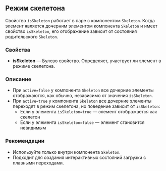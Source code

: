 ## Режим скелетона

Свойство `isSkeleton` работает в паре с компонентом `Skeleton`. Когда элемент является дочерним элементом компонента `Skeleton` и имеет свойство `isSkeleton`, его отображение зависит от состояния родительского `Skeleton`.

### Свойства

- **isSkeleton** — Булево свойство. Определяет, участвует ли элемент в режиме скелетона.

### Описание

- При `active=false` у компонента `Skeleton` все дочерние элементы отображаются, как обычно, независимо от значения `isSkeleton`.
- При `active=true` у компонента `Skeleton` все дочерние элементы переходят в режим скелетона, но поведение зависит от `isSkeleton`:
  - Если у элемента `isSkeleton=true` — элемент отображается как скелетон
  - Если у элемента `isSkeleton=false` — элемент становится невидимым

### Рекомендации

- Используйте только внутри компонента `Skeleton`.
- Подходит для создания интерактивных состояний загрузки с плавными переходами.

